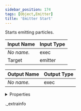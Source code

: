 ```yaml
---
sidebar_position: 174
tags: [Object,Emitter]
title: 'Emitter Start'
---
```


Starts emitting particles.



<IChip uuid="56ebaa0b-256a-40ed-a066-f5663dfa2b59" />

| Input Name | Input Type |
|-----------|-----------|
| *No name.* | exec |
| Target | emitter |

| Output Name | Output Type |
|-----------|-----------|
| *No name.* | exec |


<details>
  <summary>Properties</summary>
  <div>
    <div>
    <table>
      <thead>
        <tr>
          <th>Room availability:</th>
          <th>Available everywhere</th>
        </tr>
        <tr>
          <th>Is beta required?</th>
          <th>No</th>
        </tr>
        <tr>
          <th>Is this chip a trolling risk?</th>
          <th>No</th>
        </tr>
        <tr>
          <th>Is this chip a role assignment risk?</th>
          <th>No</th>
        </tr>
        <tr>
          <th>Chip UUID</th>
          <th>56ebaa0b-256a-40ed-a066-f5663dfa2b59</th>
        </tr>
      </thead>
    </table>
    </div>
  </div>
</details>

._extrainfo